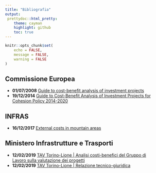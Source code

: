 ```yaml
---
title: "Bibliografia"
output:
 prettydoc::html_pretty:
    theme: cayman
    highlight: github
    toc: true
---
```

```r
knitr::opts_chunk$set(
	echo = FALSE,
	message = FALSE,
	warning = FALSE
)
```
## Commissione Europea
* **01/07/2008** [Guide to cost-benefit analysis of investment projects](https://ec.europa.eu/regional_policy/en/information/publications/evaluations-guidance-documents/2008/guide-to-cost-benefit-analysis-of-investment-projects)
* **19/12/2014** [Guide to Cost-Benefit Analysis of Investment Projects for Cohesion Policy 2014-2020](https://ec.europa.eu/regional_policy/en/information/publications/guides/2014/guide-to-cost-benefit-analysis-of-investment-projects-for-cohesion-policy-2014-2020)

## INFRAS
* **16/12/2017** [External costs in mountain areas](https://www.alpine-region.eu/sites/default/files/uploads/publication/1029/publications/eusalp_external-costs-in-mountain-areas_final-report_fin.pdf)

## Ministero Infrastrutture e Trasporti
* **12/02/2019** [TAV Torino-Lione | Analisi costi-benefici del Gruppo di Lavoro sulla valutazione dei progetti](http://www.mit.gov.it/sites/default/files/media/notizia/2019-02/ACB%20nuovo%20collegamento%20ferroviario%20Torino%20-%20Lione.pdf)
* **12/02/2019** [TAV Torino-Lione | Relazione tecnico-giuridica](http://www.mit.gov.it/sites/default/files/media/notizia/2019-02/Relazione%20tecnico-giuridica%20Torino-Lione.pdf)
